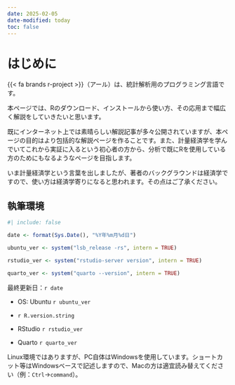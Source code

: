 ```yaml
---
date: 2025-02-05
date-modified: today
toc: false
---
```


# はじめに {.unnumbered}

{{< fa brands r-project >}}（アール）は、統計解析用のプログラミング言語です。

本ページでは、Rのダウンロード、インストールから使い方、その応用まで幅広く解説をしていきたいと思います。

既にインターネット上では素晴らしい解説記事が多々公開されていますが、本ページの目的はより包括的な解説ページを作ることです。また、計量経済学を学んでいてこれから実証に入るという初心者の方から、分析で既にRを使用している方のためにもなるようなページを目指します。

いま計量経済学という言葉を出しましたが、著者のバックグラウンドは経済学ですので、使い方は経済学寄りになると思われます。その点はご了承ください。

::: callout-note
## 執筆環境

```r
#| include: false

date <- format(Sys.Date(), "%Y年%m月%d日")

ubuntu_ver <- system("lsb_release -rs", intern = TRUE)

rstudio_ver <- system("rstudio-server version", intern = TRUE)

quarto_ver <- system("quarto --version", intern = TRUE)
```

最終更新日：`r date`

-   OS: Ubuntu `r ubuntu_ver`

-   `r R.version.string`

-   RStudio `r rstudio_ver`

-   Quarto `r quarto_ver`

Linux環境ではありますが、PC自体はWindowsを使用しています。ショートカット等はWindowsベースで記述しますので、Macの方は適宜読み替えてください（例：`Ctrl`→`command`）。
:::
